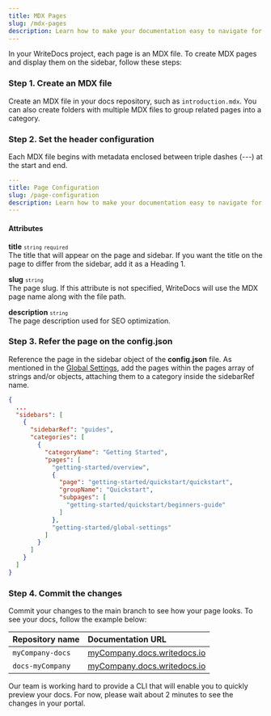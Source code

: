 ```yaml
---
title: MDX Pages
slug: /mdx-pages
description: Learn how to make your documentation easy to navigate for users and optimized for search engines.
---
```



In your WriteDocs project, each page is an MDX file. To create MDX pages and display them on the sidebar, follow these steps:

### Step 1. Create an MDX file
Create an MDX file in your docs repository, such as `introduction.mdx`. You can also create folders with multiple MDX files to group related pages into a category.


### Step 2. Set the header configuration
Each MDX file begins with metadata enclosed between triple dashes (---) at the start and end.

```yaml
---
title: Page Configuration
slug: /page-configuration
description: Learn how to make your documentation easy to navigate for users and optimized for search engines.
---
```

#### Attributes 

**title** <small className="small_tag"><code>string</code></small> <small className="required_tag"><code>required</code></small>
<br/>The title that will appear on the page and sidebar. If you want the title on the page to differ from the sidebar, add it as a Heading 1.

**slug** <small className="small_tag"><code>string</code></small>
<br/>The page slug. If this attribute is not specified, WriteDocs will use the MDX page name along with the file path.

**description** <small className="small_tag"><code>string</code></small>
<br/>The page description used for SEO optimization.

### Step 3. Refer the page on the **config.json**
Reference the page in the sidebar object of the **config.json** file. As mentioned in the [Global Settings](global-settings/#sidebars), add the pages within the pages array of strings and/or objects, attaching them to a category inside the sidebarRef name.

```json
{
  ...
  "sidebars": [ 
    {
      "sidebarRef": "guides",
      "categories": [
        {
          "categoryName": "Getting Started",
          "pages": [
            "getting-started/overview",
            { 
              "page": "getting-started/quickstart/quickstart",
              "groupName": "Quickstart",
              "subpages": [
                "getting-started/quickstart/beginners-guide"
              ]
            },
            "getting-started/global-settings"
          ]
        }
      ]
    }
  ]
}
```
### Step 4. Commit the changes 
Commit your changes to the main branch to see how your page looks. To see your docs, follow the example below:

|Repository name | Documentation URL |
|:--------|:-------|
| `myCompany-docs` | [myCompany.docs.writedocs.io](http://mycompany.docs.writedocs.io/) |
| `docs-myCompany` | [myCompany.docs.writedocs.io](http://mycompany.docs.writedocs.io/) |

<Callout type="info" title="Preview (coming soon)">
Our team is working hard to provide a CLI that will enable you to quickly preview your docs. For now, please wait about 2 minutes to see the changes in your portal. 
</Callout>